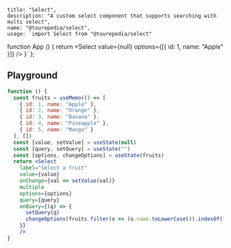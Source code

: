 
    title: "Select",
    description: "A custom select component that supports searching with multi select",
    name: "@tourepedia/select",
    usage: `import Select from "@tourepedia/select"
function App () {
  return <Select value={null} options={[{
    id: 1, name: "Apple"
  }]} />
}`
};


## Playground

```jsx live=true
function () {
  const fruits = useMemo(() => [
    { id: 1, name: "Apple" },
    { id: 2, name: "Orange" },
    { id: 3, name: "Banana" },
    { id: 4, name: "Pineapple" },
    { id: 5, name: "Mango" }
  ], [])
  const [value, setValue] = useState(null)
  const [query, setQuery] = useState("")
  const [options, changeOptions] = useState(fruits)
  return <Select
    label="Select a fruit"
    value={value}
    onChange={val => setValue(val)}
    multiple
    options={options}
    query={query}
    onQuery={(q) => {
      setQuery(q)
      changeOptions(fruits.filter(o => (o.name.toLowerCase()).indexOf((q || "").toLowerCase()) !== -1))
    }}
    />
}
```
